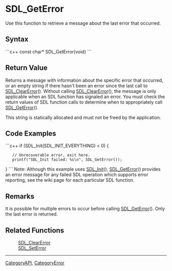 <!-- pragma section-numbers off -->
<!-- pragma camelcase off -->

= SDL_GetError =
Use this function to retrieve a message about the last error that occurred.


== Syntax ==
```c++
const char* SDL_GetError(void)
```

== Return Value ==
Returns a message with information about the specific error that occurred, or an empty string if there hasn't been an error since the last call to [[SDL_ClearError]]().  Without calling [[SDL_ClearError]](), the message is only applicable when an SDL function has signaled an error.  You must check the return values of SDL function calls to determine when to appropriately call [[SDL_GetError]]().

This string is statically allocated and must not be freed by the application.

== Code Examples ==
```c++
if (SDL_Init(SDL_INIT_EVERYTHING) < 0) {
    // Unrecoverable error, exit here.
    printf("SDL_Init failed: %s\n", SDL_GetError());
}
```
Note: Although this example uses [[SDL_Init]](), [[SDL_GetError]]() provides an error message for any failed SDL operation which supports error reporting, see the wiki page for each particular SDL function.

== Remarks ==
It is possible for multiple errors to occur before calling [[SDL_GetError]]().  Only the last error is returned.

== Related Functions ==
:[[SDL_ClearError]]
:[[SDL_SetError]]

----
[[CategoryAPI]], [[CategoryError]]
